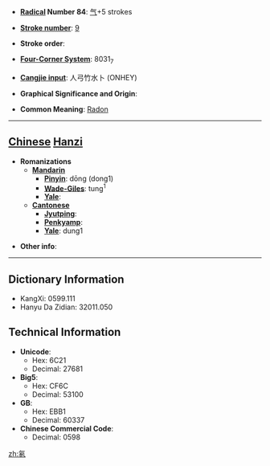 * '''[[Wiktionary:Chinese radical index| Radical]] Number 84''': [[Wiktionary:Chinese radical index 气|气]]+5 strokes

* '''[[Wiktionary:Chinese total strokes index|Stroke number]]''': [[Wiktionary:Chinese total strokes index 9|9]]

* '''Stroke order''': 

* '''[[Wiktionary:Chinese four corner index|Four-Corner System]]''': 8031<sub>7</sub>

* '''[[Wiktionary:Chinese Cangjie index|Cangjie input]]''': 人弓竹水卜 (ONHEY)

* '''Graphical Significance and Origin''': 

* '''Common Meaning''': [[Radon]]

----

== [[Chinese]] [[Hanzi]] ==

* '''Romanizations'''
** '''[[Mandarin]]'''
*** '''[[Pinyin]]''': dōng (dong1)
*** '''[[Wade-Giles]]''': tung<sup>1</sup>
*** '''[[Yale]]''': 
** '''[[Cantonese]]'''
*** '''[[Jyutping]]''':
*** '''[[Penkyamp]]''': 
*** '''[[Yale]]''': dung1

* '''Other info''': 

----

== Dictionary Information ==

* KangXi: 0599.111
* Hanyu Da Zidian: 32011.050

== Technical Information ==

* '''Unicode''':
** Hex: 6C21
** Decimal: 27681
* '''Big5''':
** Hex: CF6C
** Decimal: 53100
* '''GB''':
** Hex: EBB1
** Decimal: 60337
* '''Chinese Commercial Code''':
** Decimal: 0598

[[zh:氡]]